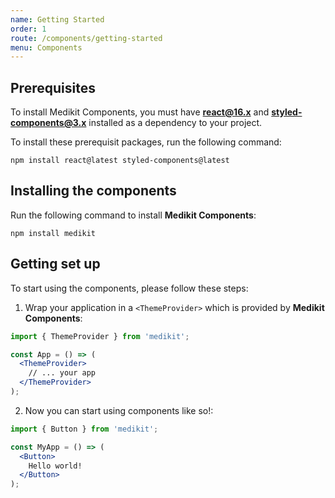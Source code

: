 ```yaml
---
name: Getting Started
order: 1
route: /components/getting-started
menu: Components
---
```



## Prerequisites

To install Medikit Components, you must have **react@16.x** and **styled-components@3.x** installed as a dependency to your project.

To install these prerequisit packages, run the following command:

```curl
npm install react@latest styled-components@latest
```

## Installing the components

Run the following command to install **Medikit Components**:

```curl
npm install medikit
```

## Getting set up

To start using the components, please follow these steps:

1. Wrap your application in a `<ThemeProvider>` which is provided by **Medikit Components**:

```jsx
import { ThemeProvider } from 'medikit';

const App = () => (
  <ThemeProvider>
    // ... your app
  </ThemeProvider>
);
```

2. Now you can start using components like so!:

```jsx
import { Button } from 'medikit';

const MyApp = () => (
  <Button>
    Hello world!
  </Button>
);
```

